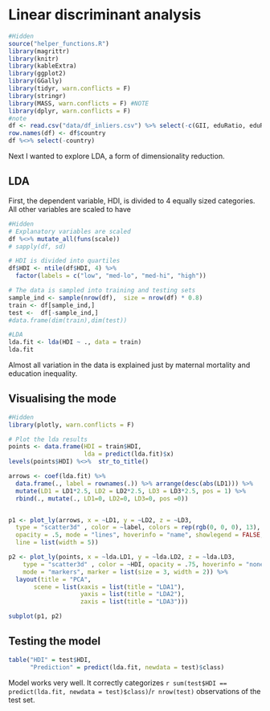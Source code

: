 # Linear discriminant analysis
```r
#Hidden
source("helper_functions.R")
library(magrittr)
library(knitr)
library(kableExtra)
library(ggplot2)
library(GGally)
library(tidyr, warn.conflicts = F)
library(stringr)
library(MASS, warn.conflicts = F) #NOTE
library(dplyr, warn.conflicts = F)
#note
df <- read.csv("data/df_inliers.csv") %>% select(-c(GII, eduRatio, eduRatioT))
row.names(df) <- df$country
df %<>% select(-country)
```
Next I wanted to explore LDA, a form of dimensionality reduction. 

## LDA
First, the dependent variable, HDI, is divided to 4 equally sized categories. All other variables are scaled to have 
```R
#Hidden
# Explanatory variables are scaled
df %<>% mutate_all(funs(scale))
# sapply(df, sd)

# HDI is divided into quartiles
df$HDI <- ntile(df$HDI, 4) %>% 
  factor(labels = c("low", "med-lo", "med-hi", "high"))

# The data is sampled into training and testing sets
sample_ind <- sample(nrow(df),  size = nrow(df) * 0.8)
train <- df[sample_ind,]
test <-  df[-sample_ind,]
#data.frame(dim(train),dim(test))

#LDA
lda.fit <- lda(HDI ~ ., data = train)
lda.fit
```

Almost all variation in the data is explained just by maternal mortality and education inequality. 

## Visualising the mode
```r
#Hidden
library(plotly, warn.conflicts = F)

# Plot the lda results
points <- data.frame(HDI = train$HDI,
                     lda = predict(lda.fit)$x)
levels(points$HDI) %<>%  str_to_title()

arrows <- coef(lda.fit) %>% 
  data.frame(., label = rownames(.)) %>% arrange(desc(abs(LD1))) %>% 
  mutate(LD1 = LD1*2.5, LD2 = LD2*2.5, LD3 = LD3*2.5, pos = 1) %>% 
  rbind(., mutate(., LD1=0, LD2=0, LD3=0, pos =0)) 


p1 <- plot_ly(arrows, x = ~LD1, y = ~LD2, z = ~LD3, 
  type = "scatter3d" , color = ~label, colors = rep(rgb(0, 0, 0), 13),
  opacity = .5, mode = "lines", hoverinfo = "name", showlegend = FALSE, 
  line = list(width = 5))

p2 <- plot_ly(points, x = ~lda.LD1, y = ~lda.LD2, z = ~lda.LD3, 
    type = "scatter3d" , color = ~HDI, opacity = .75, hoverinfo = "none",
    mode = "markers", marker = list(size = 3, width = 2)) %>% 
  layout(title = "PCA",
       scene = list(xaxis = list(title = "LDA1"),
                    yaxis = list(title = "LDA2"),
                    zaxis = list(title = "LDA3")))

subplot(p1, p2)
```


## Testing the model
```R
table("HDI" = test$HDI, 
      "Prediction" = predict(lda.fit, newdata = test)$class)
```
Model works very well. It correctly categorizes `r sum(test$HDI ==  predict(lda.fit, newdata = test)$class)`/`r nrow(test)` observations of the test set. 
